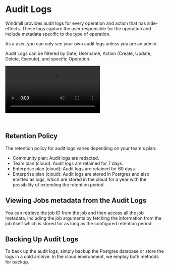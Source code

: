 
# Audit Logs

Windmill provides audit logs for every operation and action that has side-effects. These logs capture the user responsible for the operation and include metadata specific to the type of operation.

As a user, you can only see your own audit logs unless you are an admin.

Audit Logs can be filtered by Date, Username, Action (Create, Update, Delete, Execute), and specific Operation.

<video
	className="border-2 rounded-xl object-cover w-full h-full dark:border-gray-800"
	autoPlay
	controls
	id="main-video"
	src="/videos/audit_logs.mp4"
/>

<br/>

<div class="grid grid-cols-2 gap-6 mb-4">
    <DocCard
    	title="Runs Menu"
    	description="The Runs menu is another feature that allows you to visualise all past and future runs."
    	href="/docs/core_concepts/audit_logs"
    />
</div>

## Retention Policy

The retention policy for audit logs varies depending on your team's plan:
- Community plan: Audit logs are redacted.
- Team plan (cloud): Audit logs are retained for 7 days.
- Enterprise plan (cloud): Audit logs are retained for 60 days.
- Enterprise plan (cloud): Audit logs are stored in Postgres and also emitted as logs, which are stored in the cloud for a year with the possibility of extending the retention period.

<div class="grid grid-cols-2 gap-6 mb-4">
	<DocCard
		title="Plans Details and Subscriptions"
		description="Details on each Windmill Plan"
		href="/docs/misc/plans_details"
	/>
</div>

## Viewing Jobs metadata from the Audit Logs

You can retrieve the job ID from the job and then access all the job metadata, including the job arguments by fetching the information from the job itself which is stored for as long as the configured retention period.

## Backing Up Audit Logs

To back up the audit logs, simply backup the Postgres database or store the logs in a cold archive. In the cloud environment, we employ both methods for backup.
